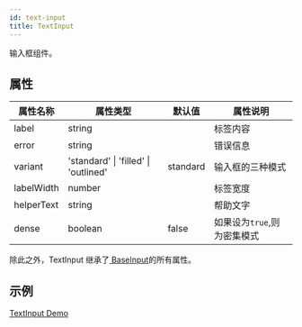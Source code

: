 ```yaml
---
id: text-input
title: TextInput
---
```


输入框组件。

## 属性

| 属性名称   | 属性类型                             | 默认值   | 属性说明                    |
| ---------- | ------------------------------------ | -------- | --------------------------- |
| label      | string                               |          | 标签内容                    |
| error      | string                               |          | 错误信息                    |
| variant    | 'standard' \| 'filled' \| 'outlined' | standard | 输入框的三种模式            |
| labelWidth | number                               |          | 标签宽度                    |
| helperText | string                               |          | 帮助文字                    |
| dense      | boolean                              | false    | 如果设为`true`,则为密集模式 |

除此之外，TextInput 继承了[ BaseInput](./base-input)的所有属性。

## 示例

[TextInput Demo](../components/textInput)
